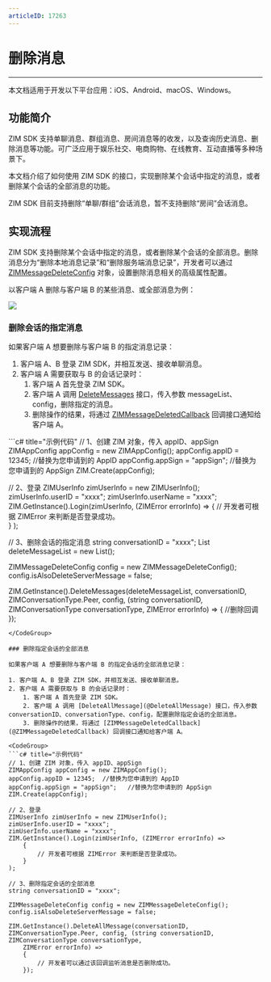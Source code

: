 ```yaml
---
articleID: 17263
---
```



# 删除消息

- - -

<Note title="说明">

本文档适用于开发以下平台应用：iOS、Android、macOS、Windows。
</Note>

## 功能简介

ZIM SDK 支持单聊消息、群组消息、房间消息等的收发，以及查询历史消息、删除消息等功能。可广泛应用于娱乐社交、电商购物、在线教育、互动直播等多种场景下。

本文档介绍了如何使用 ZIM SDK 的接口，实现删除某个会话中指定的消息，或者删除某个会话的全部消息的功能。

<Warning title="注意">

ZIM SDK 目前支持删除“单聊/群组”会话消息，暂不支持删除“房间”会话消息。

</Warning>



## 实现流程

ZIM SDK 支持删除某个会话中指定的消息，或者删除某个会话的全部消息。删除消息分为“删除本地消息记录”和“删除服务端消息记录”，开发者可以通过 [ZIMMessageDeleteConfig](@-ZIMMessageDeleteConfig) 对象，设置删除消息相关的高级属性配置。

以客户端 A 删除与客户端 B 的某些消息、或全部消息为例：

<Frame width="512" height="auto" caption=""><img src="https://storage.zego.im/sdk-doc/Pics/ZIM/Common/deleteMessage.png" /></Frame>

### 删除会话的指定消息

如果客户端 A 想要删除与客户端 B 的指定消息记录：

1. 客户端 A、B 登录 ZIM SDK，并相互发送、接收单聊消息。
2. 客户端 A 需要获取与 B 的会话记录时：
    1. 客户端 A 首先登录 ZIM SDK。
    2. 客户端 A 调用 [DeleteMessages](@DeleteMessages) 接口，传入参数 messageList、config，删除指定的消息。
    3. 删除操作的结果，将通过 [ZIMMessageDeletedCallback](@ZIMMessageDeletedCallback) 回调接口通知给客户端 A。

<CodeGroup>
```c# title="示例代码"
// 1、创建 ZIM 对象，传入 appID、appSign
ZIMAppConfig appConfig = new ZIMAppConfig();
appConfig.appID = 12345;  //替换为您申请到的 AppID
appConfig.appSign = "appSign";   //替换为您申请到的 AppSign
ZIM.Create(appConfig);

// 2、登录
ZIMUserInfo zimUserInfo = new ZIMUserInfo();
zimUserInfo.userID = "xxxx";
zimUserInfo.userName = "xxxx";
ZIM.GetInstance().Login(zimUserInfo, (ZIMError errorInfo) =>
    {
        // 开发者可根据 ZIMError 来判断是否登录成功。          
    }
);


// 3、删除会话的指定消息
string conversationID = "xxxx";
List<ZIMMessage> deleteMessageList = new List<ZIMMessage>();

ZIMMessageDeleteConfig config = new ZIMMessageDeleteConfig();
config.isAlsoDeleteServerMessage = false;

ZIM.GetInstance().DeleteMessages(deleteMessageList, conversationID, ZIMConversationType.Peer, config, (string conversationID, ZIMConversationType conversationType,
    ZIMError errorInfo) => {
    //删除回调
    });
```
</CodeGroup>

### 删除指定会话的全部消息

如果客户端 A 想要删除与客户端 B 的指定会话的全部消息记录：

1. 客户端 A、B 登录 ZIM SDK，并相互发送、接收单聊消息。
2. 客户端 A 需要获取与 B 的会话记录时：
    1. 客户端 A 首先登录 ZIM SDK。
    2. 客户端 A 调用 [DeleteAllMessage](@DeleteAllMessage) 接口，传入参数 conversationID、conversationType、config，配置删除指定会话的全部消息。
    3. 删除操作的结果，将通过 [ZIMMessageDeletedCallback](@ZIMMessageDeletedCallback) 回调接口通知给客户端 A。

<CodeGroup>
```c# title="示例代码"
// 1、创建 ZIM 对象，传入 appID、appSign
ZIMAppConfig appConfig = new ZIMAppConfig();
appConfig.appID = 12345;  //替换为您申请到的 AppID
appConfig.appSign = "appSign";   //替换为您申请到的 AppSign
ZIM.Create(appConfig);

// 2、登录
ZIMUserInfo zimUserInfo = new ZIMUserInfo();
zimUserInfo.userID = "xxxx";
zimUserInfo.userName = "xxxx";
ZIM.GetInstance().Login(zimUserInfo, (ZIMError errorInfo) =>
    {
        // 开发者可根据 ZIMError 来判断是否登录成功。          
    }
);

// 3、删除指定会话的全部消息
string conversationID = "xxxx";

ZIMMessageDeleteConfig config = new ZIMMessageDeleteConfig();
config.isAlsoDeleteServerMessage = false;

ZIM.GetInstance().DeleteAllMessage(conversationID, ZIMConversationType.Peer, config, (string conversationID, ZIMConversationType conversationType,
    ZIMError errorInfo) =>
    {
        // 开发者可以通过该回调监听消息是否删除成功。
    });
```
</CodeGroup>